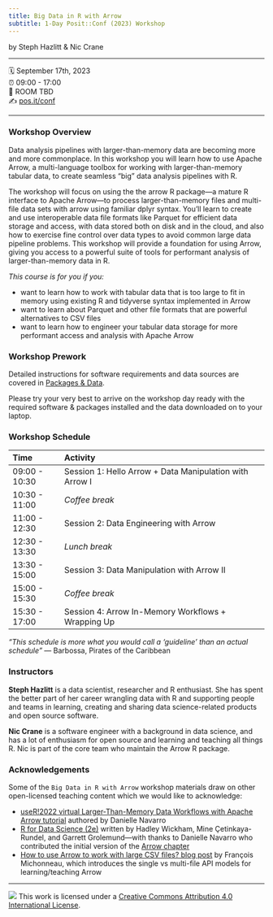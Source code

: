 ```yaml
---
title: Big Data in R with Arrow
subtitle: 1-Day Posit::Conf (2023) Workshop
---
```


by Steph Hazlitt & Nic Crane

------------------------------------------------------------------------

🗓️ September 17th, 2023\
⏰ 09:00 - 17:00\
🏨 ROOM TBD\
✍️ [pos.it/conf](http://pos.it/conf)

------------------------------------------------------------------------

### Workshop Overview

Data analysis pipelines with larger-than-memory data are becoming more and more commonplace. In this workshop you will learn how to use Apache Arrow, a multi-language toolbox for working with larger-than-memory tabular data, to create seamless "big" data analysis pipelines with R.

The workshop will focus on using the the arrow R package---a mature R interface to Apache Arrow---to process larger-than-memory files and multi-file data sets with arrow using familiar dplyr syntax. You'll learn to create and use interoperable data file formats like Parquet for efficient data storage and access, with data stored both on disk and in the cloud, and also how to exercise fine control over data types to avoid common large data pipeline problems. This workshop will provide a foundation for using Arrow, giving you access to a powerful suite of tools for performant analysis of larger-than-memory data in R.

*This course is for you if you:*

-   want to learn how to work with tabular data that is too large to fit in memory using existing R and tidyverse syntax implemented in Arrow
-   want to learn about Parquet and other file formats that are powerful alternatives to CSV files
-   want to learn how to engineer your tabular data storage for more performant access and analysis with Apache Arrow

### Workshop Prework

Detailed instructions for software requirements and data sources are covered in [Packages & Data](setup.qmd).

Please try your very best to arrive on the workshop day ready with the required software & packages installed and the data downloaded on to your laptop.

### Workshop Schedule

| Time          | Activity                                                |
|:--------------|:--------------------------------------------------------|
| 09:00 - 10:30 | Session 1: Hello Arrow + Data Manipulation with Arrow I |
| 10:30 - 11:00 | *Coffee break*                                          |
| 11:00 - 12:30 | Session 2: Data Engineering with Arrow                  |
| 12:30 - 13:30 | *Lunch break*                                           |
| 13:30 - 15:00 | Session 3: Data Manipulation with Arrow II              |
| 15:00 - 15:30 | *Coffee break*                                          |
| 15:30 - 17:00 | Session 4: Arrow In-Memory Workflows + Wrapping Up      |

*"This schedule is more what you would call a 'guideline' than an actual schedule"* --- Barbossa, Pirates of the Caribbean

### Instructors

**Steph Hazlitt** is a data scientist, researcher and R enthusiast. She has spent the better part of her career wrangling data with R and supporting people and teams in learning, creating and sharing data science-related products and open source software.

**Nic Crane** is a software engineer with a background in data science, and has a lot of enthusiasm for open source and learning and teaching all things R. Nic is part of the core team who maintain the Arrow R package.

### Acknowledgements

Some of the `Big Data in R with Arrow` workshop materials draw on other open-licensed teaching content which we would like to acknowledge:

-   [useR!2022 virtual Larger-Than-Memory Data Workflows with Apache Arrow tutorial](https://github.com/djnavarro/arrow-user2022) authored by Danielle Navarro
-   [R for Data Science (2e)](https://r4ds.hadley.nz/) written by Hadley Wickham, Mine Çetinkaya-Rundel, and Garrett Grolemund---with thanks to Danielle Navarro who contributed the initial version of the [Arrow chapter](https://r4ds.hadley.nz/arrow)
-   [How to use Arrow to work with large CSV files? blog post](https://francoismichonneau.net/2022/10/import-big-csv/) by François Michonneau, which introduces the single vs multi-file API models for learning/teaching Arrow

------------------------------------------------------------------------

![](https://i.creativecommons.org/l/by/4.0/88x31.png) This work is licensed under a [Creative Commons Attribution 4.0 International License](https://creativecommons.org/licenses/by/4.0/).
